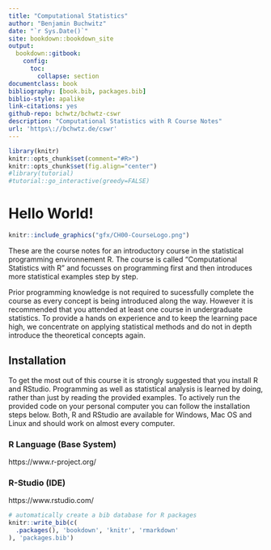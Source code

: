 ```yaml
--- 
title: "Computational Statistics"
author: "Benjamin Buchwitz"
date: "`r Sys.Date()`"
site: bookdown::bookdown_site
output:
  bookdown::gitbook:
    config:
      toc:
        collapse: section
documentclass: book
bibliography: [book.bib, packages.bib]
biblio-style: apalike
link-citations: yes
github-repo: bchwtz/bchwtz-cswr
description: "Computational Statistics with R Course Notes"
url: 'https\://bchwtz.de/cswr'
---
```

 
 

```r
library(knitr)
knitr::opts_chunk$set(comment="#R>")
knitr::opts_chunk$set(fig.align="center")
#library(tutorial)
#tutorial::go_interactive(greedy=FALSE)
```


# Hello World! {-}

```r
knitr::include_graphics("gfx/CH00-CourseLogo.png")
```

These are the course notes for an introductory course in the statistical programming environnement R. The course is called "Computational Statistics with R" and focusses on programming first and then introduces more statistical examples step by step. 

Prior programming knowledge is not required to sucessfully complete the course as every concept is being introduced along the way. However it is recommended that you attended at least one course in undergraduate statistics. To provide a hands on experience and to keep the learning pace high, we concentrate on applying statistical methods and do not in depth introduce the theoretical concepts again.

## Installation {-}

To get the most out of this course it is strongly suggested that you install R and RStudio. Programming as well as statistical analysis is learned by doing, rather than just by reading the provided examples. To actively run the provided code on your personal computer you can follow the installation steps below. Both, R and RStudio are available for Windows, Mac OS and Linux and should work on almost every computer.

### R Language (Base System) {-}

https://www.r-project.org/

### R-Studio (IDE) {-}

https://www.rstudio.com/

<!--
## Schedule {-}

| Date        | Description                                                    |
|:-----------:|:---------------------------------------------------------------|
| 10.04.2018  | Chapter 1 - Installation and Basic Introduction    				     |
| 17.04.2018  | Chapter 2 - Elementary Data Types    				                   |
| 24.04.2018  | Chapter 3 - Data Manipulation        				                   |
| 08.05.2018  | Chapter 4 - Code Structure      				                       |
| 15.05.2018  | Assignment I Solution    				                               |
| 29.05.2018  | Chapter 5 - Coding Style      				                         |
| 05.06.2018  | Chapter 5 - Coding Style      				                         |
| 12.06.2018  | Extended Exercise     				                                 |
| 19.06.2018  | Chapter 6 - Vectorization      				                         |
| 26.06.2018  | Exam Preparation      	                                       |
| 10 Dates    |                                     			   	                 |


# Grading {-}

The grading on this course will be based on two Assignments (together 50%) and a 60 minute exam (50%). 

| Assessment     | Date / Due Date            |
|:---------------|:---------------------------|
| Assignment I   | 08.05.2018 (14:00)         |
| Assignment II  | 09.07.2018 (23:59)         |
| Final Exam     | 03.07.2018 (14:00 - 16:00) |

-->


<!--
<script src=https://cdn.datacamp.com/datacamp-light-latest.min.js></script>

```r
a <- 1+3
```
-->


<!--
```block2
Caution!  
This is a Caution!
  
```

```block2
Important!  
This is a Important!
  
```

```block2
Note!  
This is a Note!
  
```

```block2
Tip!  
This is a Tip!
  
```

```block2
Warning!  
This is a Warning!
  
```

```block2
Exercise!  
This is a Exercise!
  
```
-->


```r
# automatically create a bib database for R packages
knitr::write_bib(c(
  .packages(), 'bookdown', 'knitr', 'rmarkdown'
), 'packages.bib')
```
